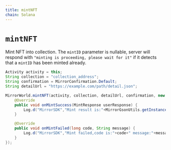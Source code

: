 ```yaml
---
title: mintNFT
chain: Solana
---
```


# `mintNFT`
Mint NFT into collection. The `mintID` parameter is nullable, server will respond with `"minting is proceeding, please wait for it"` if it detects that a `mintID` has been minted already.

```java
Activity activity = this;
String collection = "collection_address";
String confirmation = MirrorConfirmation.Default;
String detailUrl = "https://example.com/path/detail.json";

MirrorWorld.mintNFT(activity, collection, detailUrl, confirmation, new MintNFTListener() {
    @Override
    public void onMintSuccess(MintResponse userResponse) {
        Log.d("MirrorSDK","Mint result is:"+MirrorGsonUtils.getInstance().toJson(userResponse));
    }

    @Override
    public void onMintFailed(long code, String message) {
        Log.d("MirrorSDK","Mint failed,code is:"+code+" message:"+message);
    }
});
```
